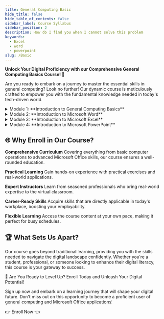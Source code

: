 ```yaml
---
title: General Computing Basic
hide_title: false
hide_table_of_contents: false
sidebar_label: Course Syllabus
sidebar_position: 2
description: How do I find you when I cannot solve this problem
keywords:
  - Excel
  - word
  - powerpoint
slug: /Basic
---
```



**Unlock Your Digital Proficiency with our Comprehensive General Computing Basics Course! 🚀**

Are you ready to embark on a journey to master the essential skills in general computing? Look no further! Our dynamic course is meticulously crafted to empower you with the fundamental knowledge needed in today's tech-driven world.

<details>
  <summary>Module 1: **Introduction to General Computing Basics**</summary>

  ## Understanding Basic Computer Operations:
  - Introduction to computer hardware and peripherals.
  - Exploring the operating system interface.
  - File management and organization.

  ## Basic File Operations:
  - Creating a folder on the desktop.
  - Renaming folders and files.
  - Moving and copying files between folders.
  
  ## Icon Management and Desktop Arrangement:
  - Customizing desktop icons.
  - Arranging and grouping icons on the desktop.

</details>

<details>
  <summary>Module 2: **Introduction to Microsoft Word**</summary>

  ## Getting Started with Microsoft Word:
  - Introduction to the Word interface.
  - Basic document creation and formatting.

  ## Text Formatting and Styles:
  - Font styles, sizes, and colors.
  - Paragraph formatting and alignment.
  - Introduction to styles for consistent formatting.

 ## Working with Images and Objects:
  - Inserting images and shapes.
  - Text wrapping and alignment with objects.

  ## Page Layout and Sections:
  - Page setup and margins.
  - Headers and footers.
  - Sections for different page layouts.

</details>

<details>
  <summary>Module 3: **Introduction to Microsoft Excel**</summary>

  ## Introduction to Microsoft Excel:
  - Overview of the Excel interface.
  - Basic spreadsheet navigation and terminology.


  ## Data Entry and Formatting:
  - Entering data into cells.
  - Cell formatting for numbers, dates, and text.

   ## Basic Formulas and Functions:
  - Introduction to simple formulas (e.g., SUM, AVERAGE).
  - Understanding basic functions.

   ## Cell References and Copying Formulas:
  - Absolute and relative cell references.
  - Copying and pasting formulas.

   ## Charts and Graphs:
  - Creating basic charts (bar, pie, line).
  - Customizing and formatting charts.

</details>

<details>
  <summary>Module 4: **Introduction to Microsoft PowerPoint**</summary>

  ## Creating a Presentation:
  - Introduction to the PowerPoint interface.
  - Adding and formatting slides.

  ## Slide Transitions and Animations
  - Adding transitions between slides.
  - Applying animations to elements on slides.

  ## Text and Content Layout:
  - Formatting text in slides.
  - Inserting and formatting different types of content.

</details>


## 🌐 Why Enroll in Our Course?

**Comprehensive Curriculum** 
Covering everything from basic computer operations to advanced Microsoft Office skills, our course ensures a well-rounded education.

**Practical Learning**
Gain hands-on experience with practical exercises and real-world applications.

**Expert Instructors** 
Learn from seasoned professionals who bring real-world expertise to the virtual classroom.

**Career-Ready Skills** 
Acquire skills that are directly applicable in today's workplace, boosting your employability.

**Flexible Learning** 
Access the course content at your own pace, making it perfect for busy schedules.

## 🏆 What Sets Us Apart?

Our course goes beyond traditional learning, providing you with the skills needed to navigate the digital landscape confidently. Whether you're a student, professional, or someone looking to enhance their digital literacy, this course is your gateway to success.

🚀 Are You Ready to Level Up? Enroll Today and Unleash Your Digital Potential!

Sign up now and embark on a learning journey that will shape your digital future. Don't miss out on this opportunity to become a proficient user of general computing and Microsoft Office applications!

👉 Enroll Now 👈


